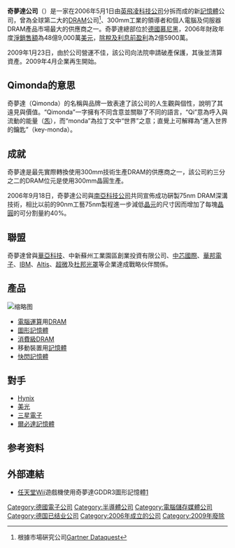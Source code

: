 {{Infobox_Company |
  company_name   = Qimonda AG<br>奇夢達 |
  company_logo   =  |
  company_type   = [[Aktiengesellschaft|Aktiengesellschaft]] ({{nyse|QI}}) |
  company_slogan =|
  foundation     = 2006年 |
  location       = [[File:Flag_of_Germany.svg|20px]][[德國|德國]][[慕尼黑|慕尼黑]] |
  key_people     =羅建華 [[CEO|CEO]] |
  num_employees  = 12,000人 |
  industry       = [[半導體|半導體]]|
  products       = [[DRAM|DRAM]]|
  revenue        = {{profit}}48億9,000萬[[美元|美元]]([[財政年度|2006年]])|
  homepage       = [http://www.qimonda.com/ www.Qimonda.com]}}'''奇夢達公司'''（{{lang-en|'''Qimonda AG'''}}）是一家在2006年5月1日由[[英飛凌|英飛凌科技公司]]分拆而成的新[[記憶體|記憶體]]公司，曾為全球第二大的[[DRAM|DRAM]]公司<ref>根據市場硏究公司[[Gartner_Dataquest|Gartner Dataquest]]</ref>、300mm工業的領導者和個人電腦及伺服器DRAM產品市場最大的供應商之一。奇夢達總部位於[[德國|德國]][[慕尼黑|慕尼黑]]，2006年財政年度[[淨銷售額|淨銷售額]]為48億9,000萬[[美元|美元]]，[[除稅及利息前盈利|除稅及利息前盈利]]為2億5900萬。

2009年1月23日，由於公司營運不佳，該公司向法院申請破產保護，其後並清算資產。2009年4月企業再生開始。

==Qimonda的意思==
奇夢達（Qimonda）的名稱與品牌一致表達了該公司的人生觀與個性，說明了其遠見與價值。“Qimonda”一字擁有不同含意並關聯了不同的語言，“Qi”意為呼入與流動的能量（[[炁|炁]]），而“monda”為拉丁文中“世界”之意；直覺上可解釋為“進入世界的鑰匙”（key-monda）。

==成就==
奇夢達是最先實際轉換使用300mm技術生產DRAM的供應商之一，該公司約三分之二的DRAM位元是使用300mm晶圓生產。

2006年9月18日，奇夢達公司與[[南亞科技|南亞科技公司]]共同宣佈成功硏製75nm DRAM深溝技術，相比以前的90nm工藝75nm製程進一步減低[[晶元|晶元]]的尺寸因而增加了每塊[[晶圓|晶圓]]的可分割量約40%。

==聯盟==
奇夢達曾與[[華亞科技|華亞科技]]、中新蘇州工業園區創業投資有限公司、[[中芯國際|中芯國際]]、[[華邦電子|華邦電子]]、[[IBM|IBM]]、[[Altis|Altis]]、[[超微|超微]]及[[杜邦光罩|杜邦光罩]]等企業達成戰略伙伴關係。

==產品==
[[File:Sapphire_Ultimate_HD_4670_512MB_-_Qimonda_HYB18H512321BF-10-93577.jpg|缩略图]]
<br />

* [[電腦運算|電腦運算]]用[[DRAM|DRAM]]
* [[圖形|圖形]][[隨機存取記憶體|記憶體]]
* [[消費者|消費級]][[DRAM|DRAM]]
* 移動裝置用[[記憶體|記憶體]]
* [[快閃記憶體|快閃記憶體]]

==對手==
* [[Hynix|Hynix]]
* [[美光|美光]]
* [[三星電子|三星電子]]
* [[爾必達記憶體|爾必達記憶體]]

==参考资料==
{{reflist}}

==外部連結==
{{Wikinews|奇夢達在德國宣告破產 DRAM市場大地震}}
* [[任天堂|任天堂]][[Wii|Wii]]遊戲機使用奇夢達GDDR3圖形記憶體[https://web.archive.org/web/20070929083315/http://www.eetimes.com/news/latest/showArticle.jhtml;jsessionid=W3LH3HBXTZ2ESQSNDLSCKHA?articleID=194500278]

[[Category:德國電子公司|Category:德國電子公司]]
[[Category:半導體公司|Category:半導體公司]]
[[Category:電腦儲存媒體公司|Category:電腦儲存媒體公司]]
[[Category:德国已结业公司|Category:德国已结业公司]]
[[Category:2006年成立的公司|Category:2006年成立的公司]]
[[Category:2009年廢除|Category:2009年廢除]]